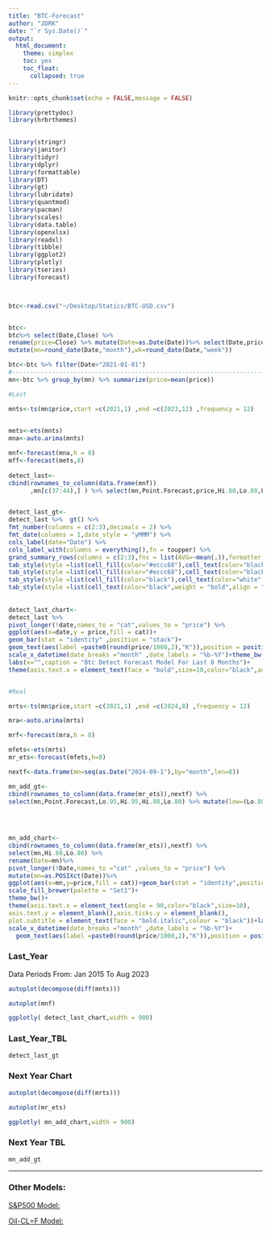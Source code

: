 ```yaml
---
title: "BTC-Forecast"
author: "JDRK"
date: "`r Sys.Date()`"
output: 
  html_document:
    theme: simplex
    toc: yes
    toc_float:
      collapsed: true
---
```


```r
knitr::opts_chunk$set(echo = FALSE,message = FALSE)

library(prettydoc)
library(hrbrthemes)

        
library(stringr)
library(janitor)
library(tidyr)
library(dplyr)
library(formattable)
library(DT)
library(gt)
library(lubridate)
library(quantmod)
library(pacman)
library(scales)
library(data.table)
library(openxlsx)
library(readxl) 
library(tibble)
library(ggplot2)
library(plotly)
library(tseries)
library(forecast)



btc<-read.csv("~/Desktop/Statics/BTC-USD.csv")


btc<-
btc%>% select(Date,Close) %>% 
rename(price=Close) %>% mutate(Date=as.Date(Date))%>% select(Date,price) %>% 
mutate(mn=round_date(Date,"month"),wk=round_date(Date,"week")) 

btc<-btc %>% filter(Date>"2021-01-01")
#--------------------------------------------------------------------------
mn<-btc %>% group_by(mn) %>% summarize(price=mean(price))

#Last

mnts<-ts(mn$price,start =c(2021,1) ,end =c(2023,12) ,frequency = 12)

 
mets<-ets(mnts)
mna<-auto.arima(mnts)

mnf<-forecast(mna,h = 8)
mff<-forecast(mets,8)
 
detect_last<-
cbind(rownames_to_column(data.frame(mnf))
      ,mn[c(37:44),] ) %>% select(mn,Point.Forecast,price,Hi.80,Lo.80,Lo.95,Hi.95) %>% select(c(1,3,7)) %>% rename(date=mn) %>% mutate(date=as.POSIXct(date))


detect_last_gt<-
detect_last %>%  gt() %>% 
fmt_number(columns = c(2:3),decimals = 2) %>% 
fmt_date(columns = 1,date_style = "yMMM") %>% 
cols_label(date="Date") %>% 
cols_label_with(columns = everything(),fn = toupper) %>% 
grand_summary_rows(columns = c(2:3),fns = list(AVG=~mean(.)),formatter = fmt_number,decimals=1) %>% tab_header(title = "Forecast Last Year Data") %>% opt_stylize(style = 3) %>%
tab_style(style =list(cell_fill(color="#eccc68"),cell_text(color="black",weight = "bold")) ,locations = cells_title()) %>% 
tab_style(style =list(cell_fill(color="#eccc68"),cell_text(color="black",weight = "bold")) ,locations = cells_grand_summary()) %>% 
tab_style(style =list(cell_fill(color="black"),cell_text(color="white",weight = "bold")) ,locations = cells_stub_grand_summary())%>% 
tab_style(style =list(cell_text(color="black",weight = "bold",align = "center")) ,locations = cells_body())   
  
  
detect_last_chart<-
detect_last %>%   
pivot_longer(!date,names_to = "cat",values_to = "price") %>% 
ggplot(aes(x=date,y = price,fill = cat))+
geom_bar(stat = "identity" ,position = "stack")+
geom_text(aes(label =paste0(round(price/1000,2),"K")),position = position_stack(vjust = 0.5),color="white",fontface = "bold")+
scale_x_datetime(date_breaks ="month" ,date_labels = "%b-%Y")+theme_bw()+
labs(x="",caption = "Btc Detect Forecast Model For Last 8 Months")+
theme(axis.text.x = element_text(face = "bold",size=10,color="black",angle = 90),axis.text.y = element_blank(),axis.ticks.y = element_blank())+scale_fill_brewer(palette = "Set1")


#Real

mrts<-ts(mn$price,start =c(2021,1) ,end =c(2024,8) ,frequency = 12)

mra<-auto.arima(mrts)

mrf<-forecast(mra,h = 8)

mfets<-ets(mrts)
mr_ets<-forecast(mfets,h=8)

nextf<-data.frame(mn=seq(as.Date("2024-09-1"),by="month",len=8))

mn_add_gt<-
cbind(rownames_to_column(data.frame(mr_ets)),nextf) %>% 
select(mn,Point.Forecast,Lo.95,Hi.95,Hi.80,Lo.80) %>% mutate(low=(Lo.80+Lo.95)/2,high=(Hi.80+Hi.95)/2) %>% rename(Date=mn)%>%select(Date,Point.Forecast,low,high)%>% gt() %>% fmt_number(columns = c(2:4),decimals = 2) %>% fmt_date(columns = 1,date_style = "yMMM") %>% tab_row_group(label ="2024" ,rows =Date<"2024-12-31" ,id = "2024",group = "2024")%>% tab_row_group(label ="2025" ,rows =Date>="2025-1-1" ,id = "2025",group = "2025")  %>% cols_label_with(columns = everything(),fn = toupper) %>% summary_rows(groups = everything(),columns = c(2:4),fns = list(AVG=~mean(.)),formatter = fmt_number,decimals=1) %>% row_group_order(groups = c("2024","2025")) %>% tab_header(title = "Forecast Next Year") %>% opt_stylize(style = 3) %>% tab_style(style =list(cell_fill(color="#eccc68"),cell_text(color="black",weight = "bold")) ,locations = cells_title()) %>% tab_style(style =list(cell_fill(color="#eccc68"),cell_text(color="black",weight = "bold")) ,locations = cells_summary()) %>% tab_style(style =list(cell_fill(color="black"),cell_text(color="white",weight = "bold")) ,locations = cells_stub_summary())%>% tab_style(style =list(cell_fill(color="#ced6e0"),cell_text(color="black",weight = "bold")) ,locations = cells_group()) %>% tab_style(style =list(cell_text(color="black",weight = "bold",align = "center")) ,locations = cells_body())   
  

  

mn_add_chart<-
cbind(rownames_to_column(data.frame(mr_ets)),nextf) %>% 
select(mn,Hi.80,Lo.80) %>% 
rename(Date=mn)%>%
pivot_longer(!Date,names_to ="cat" ,values_to = "price") %>% 
mutate(mn=as.POSIXct(Date))%>%  
ggplot(aes(x=mn,y=price,fill = cat))+geom_bar(stat = "identity",position = "stack")+
scale_fill_brewer(palette = "Set1")+
theme_bw()+
theme(axis.text.x = element_text(angle = 90,color="black",size=10),
axis.text.y = element_blank(),axis.ticks.y = element_blank(),
plot.subtitle = element_text(face = "bold.italic",colour = "black"))+labs(x="")+
scale_x_datetime(date_breaks ="month" ,date_labels = "%b-%Y")+
  geom_text(aes(label =paste0(round(price/1000,2),"K")),position = position_stack(vjust = 0.5),color="white",fontface = "bold")

```


 


### Last_Year
Data Periods From: Jan 2015 To Aug 2023

```r
autoplot(decompose(diff(mnts)))
```



```r
autoplot(mnf)
```


```r
ggplotly( detect_last_chart,width = 900)
```

### Last_Year_TBL
```r
detect_last_gt
```

### Next Year Chart


```r
autoplot(decompose(diff(mrts)))
```

```r
autoplot(mr_ets)
```




```r
ggplotly( mn_add_chart,width = 900)
```

 
### Next Year TBL
```r
mn_add_gt
```

 
-----------------------------------------------------------------------------

### Other Models:

[S&P500 Model:](https://afaaqitc.github.io/SP500/){target="_blank"}

[Oil-CL=F Model:](https://afaaqitc.github.io/OIL-Forecast/){target="_blank"}
 
 
 
  